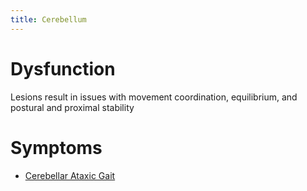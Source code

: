 ```yaml
---
title: Cerebellum
---
```





# Dysfunction

:::{.callout-note title="DPT 836"}
Lesions result in issues with movement coordination, equilibrium, and postural and proximal stability
:::


# Symptoms

- [Cerebellar Ataxic Gait]({{< var ref-gait.symptom.cerebellar-ataxic >}})